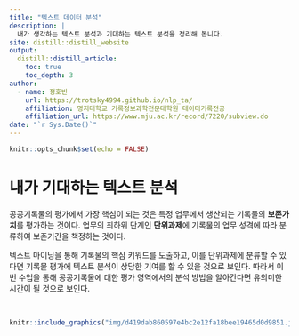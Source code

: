 ```yaml
---
title: "텍스트 데이터 분석"
description: |
  내가 생각하는 텍스트 분석과 기대하는 텍스트 분석을 정리해 봅니다.
site: distill::distill_website
output:
  distill::distill_article:
    toc: true
    toc_depth: 3  
author:
  - name: 정호빈 
    url: https://trotsky4994.github.io/nlp_ta/
    affiliation: 명지대학교 기록정보과학전문대학원 데이터기록전공
    affiliation_url: https://www.mju.ac.kr/record/7220/subview.do
date: "`r Sys.Date()`" 
---
```


```r
knitr::opts_chunk$set(echo = FALSE)
```


# 내가 기대하는 텍스트 분석


공공기록물의 평가에서 가장 핵심이 되는 것은 특정 업무에서 생산되는 기록물의 **보존가치**를 평가하는 것이다. 업무의 최하위 단계인 **단위과제**에 기록물의 업무 성격에 따라 분류하여 보존기간을 책정하는 것이다. 

텍스트 마이닝을 통해 기록물의 핵심 키워드를 도출하고, 이를 단위과제에 분류할 수 있다면 기록물 평가에 텍스트 분석이 상당한 기여를 할 수 있을 것으로 보인다. 따라서 이번 수업을 통해 공공기록물에 대한 평가 영역에서의 분석 방법을 알아간다면 유의미한 시간이 될 것으로 보인다.

<br>

```r
knitr::include_graphics("img/d419dab860597e4bc2e12fa18bee19465d0d9851.jpg")
```

